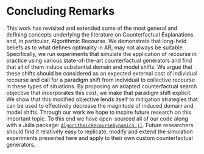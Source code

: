 # Concluding Remarks {#conclusion}

This work has revisited and extended some of the most general and defining concepts underlying the literature on Counterfactual Explanations and, in particular, Algorithmic Recourse. We demonstrate that long-held beliefs as to what defines optimality in AR, may not always be suitable. Specifically, we run experiments that simulate the application of recourse in practice using various state-of-the-art counterfactual generators and find that all of them induce substantial domain and model shifts. We argue that these shifts should be considered as an expected external cost of individual recourse and call for a paradigm shift from individual to collective recourse in these types of situations. By proposing an adapted counterfactual search objective that incorporates this cost, we make that paradigm shift explicit. We show that this modified objective lends itself to mitigation strategies that can be used to effectively decrease the magnitude of induced domain and model shifts. Through our work we hope to inspire future research on this important topic. To this end we have open-sourced all of our code along with a Julia package: [`AlgorithmicRecourseDynamics.jl`](https://anonymous.4open.science/r/AlgorithmicRecourseDynamics/README.md). Future researchers should find it relatively easy to replicate, modify and extend the simulation experiments presented here and apply to their own custom counterfactual generators. 
